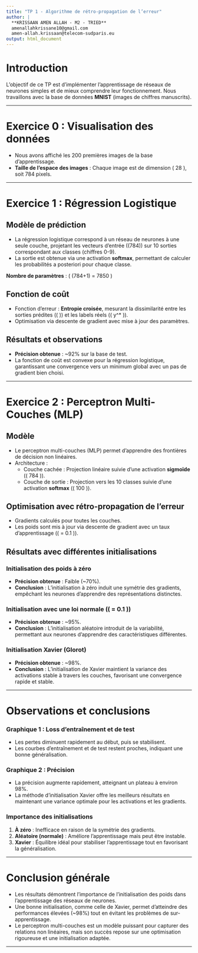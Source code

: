 ---
title: "TP 1 - Algorithme de rétro-propagation de l’erreur"
author: |
  **KRISSAAN AMEN ALLAH - M2 - TRIED**  
  amenallahkrissane10@gmail.com  
  amen-allah.krissaan@telecom-sudparis.eu
output: html_document
---


# Introduction

L'objectif de ce TP est d'implémenter l'apprentissage de réseaux de neurones simples et de mieux comprendre leur fonctionnement. Nous travaillons avec la base de données **MNIST** (images de chiffres manuscrits).

---

# Exercice 0 : Visualisation des données

- Nous avons affiché les 200 premières images de la base d'apprentissage.
- **Taille de l'espace des images** : Chaque image est de dimension \( 28 \times 28 \), soit 784 pixels.

---

# Exercice 1 : Régression Logistique

## Modèle de prédiction

- La régression logistique correspond à un réseau de neurones à une seule couche, projetant les vecteurs d'entrée (\(784\)) sur 10 sorties correspondant aux classes (chiffres 0-9).
- La sortie est obtenue via une activation **softmax**, permettant de calculer les probabilités a posteriori pour chaque classe.

**Nombre de paramètres** : \( (784+1) \times 10 = 7850 \)

## Fonction de coût

- Fonction d'erreur : **Entropie croisée**, mesurant la dissimilarité entre les sorties prédites (\( \hat{y} \)) et les labels réels (\( y^* \)).
- Optimisation via descente de gradient avec mise à jour des paramètres.

## Résultats et observations

- **Précision obtenue** : ~92% sur la base de test.
- La fonction de coût est convexe pour la régression logistique, garantissant une convergence vers un minimum global avec un pas de gradient bien choisi.

---

# Exercice 2 : Perceptron Multi-Couches (MLP)

## Modèle

- Le perceptron multi-couches (MLP) permet d'apprendre des frontières de décision non linéaires.
- Architecture :
  - Couche cachée : Projection linéaire suivie d'une activation **sigmoïde** (\( 784 \to 100 \)).
  - Couche de sortie : Projection vers les 10 classes suivie d'une activation **softmax** (\( 100 \to 10 \)).

## Optimisation avec rétro-propagation de l'erreur

- Gradients calculés pour toutes les couches.
- Les poids sont mis à jour via descente de gradient avec un taux d'apprentissage (\( \eta = 0.1 \)).

## Résultats avec différentes initialisations

### Initialisation des poids à zéro

- **Précision obtenue** : Faible (~70%).
- **Conclusion** : L'initialisation à zéro induit une symétrie des gradients, empêchant les neurones d'apprendre des représentations distinctes.

### Initialisation avec une loi normale (\( \sigma = 0.1 \))

- **Précision obtenue** : ~95%.
- **Conclusion** : L'initialisation aléatoire introduit de la variabilité, permettant aux neurones d'apprendre des caractéristiques différentes.

### Initialisation Xavier (Glorot)

- **Précision obtenue** : ~98%.
- **Conclusion** : L'initialisation de Xavier maintient la variance des activations stable à travers les couches, favorisant une convergence rapide et stable.

---

# Observations et conclusions

### Graphique 1 : Loss d'entraînement et de test

- Les pertes diminuent rapidement au début, puis se stabilisent.
- Les courbes d'entraînement et de test restent proches, indiquant une bonne généralisation.

### Graphique 2 : Précision

- La précision augmente rapidement, atteignant un plateau à environ 98%.
- La méthode d'initialisation Xavier offre les meilleurs résultats en maintenant une variance optimale pour les activations et les gradients.

### Importance des initialisations

1. **À zéro** : Inefficace en raison de la symétrie des gradients.
2. **Aléatoire (normale)** : Améliore l'apprentissage mais peut être instable.
3. **Xavier** : Équilibre idéal pour stabiliser l'apprentissage tout en favorisant la généralisation.

---

# Conclusion générale

- Les résultats démontrent l'importance de l'initialisation des poids dans l'apprentissage des réseaux de neurones.
- Une bonne initialisation, comme celle de Xavier, permet d'atteindre des performances élevées (~98%) tout en évitant les problèmes de sur-apprentissage.
- Le perceptron multi-couches est un modèle puissant pour capturer des relations non linéaires, mais son succès repose sur une optimisation rigoureuse et une initialisation adaptée.

---
